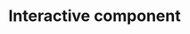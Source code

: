 # Interactive component

<meta charset="utf-8">

<!-- Load d3.js -->
<script src="https://d3js.org/d3.v6.js"></script>

<!-- Create a div where the graph will take place -->
<div id="my_dataviz"></div>

<script src="interactive.js"></script>

